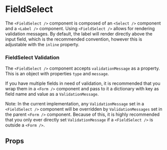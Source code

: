 
<Meta component={FieldSelect} title="Docs/FieldSelect" />

# FieldSelect

The `<FieldSelect />` component is composed of an `<Select />` component and a `<Label />` component. Using `<FieldSelect />` allows for rendering validation messages. By default, the label will render directly above the input field, which is the recommended convention, however this is adjustable with the `inline` property.

<Editor code={storyBasic} />


### FieldSelect Validation

The `<FieldSelect />` component accepts `validationMessage` as a property. This is an object with properties `type` and `message`.

<Editor code={storyValidation} />

If you have multiple fields in need of validation, it is recommended that you wrap them in a `<Form />` component and pass to it a dictionary with key as field name and value as a `ValidationMessage`.

Note: In the current implementation, any `ValidationMessage` set in a `<FieldSelect />` component will be overridden by `ValidationMessages` set in the parent `<Form />` component. Because of this, it is highly recommended that you only ever directly set `ValidationMessage` if a `<FieldSelect />` is outside a `<Form />`.



## Props

<ArgsTable of={FieldSelect} exclude={excludedProps} />
